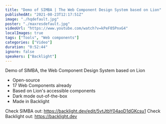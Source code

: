 ```yaml
---
title: "Demo of SIMBA | The Web Component Design System based on Lion"
publishedAt: "2021-08-23T12:17:51Z"
image: "./hqdefault.jpg"
poster: "./maxresdefault.jpg"
videoUrl: "https://www.youtube.com/watch?v=kPeF05PnxG4"
localImages: true
tags: ["Tools", "Web components"]
categories: ["Video"]
duration: "0:52:44"
ignore: false
speakers: ["Backlight"]
---
```


Demo of SIMBA, the Web Component Design System based on Lion

- Open-source
- 17 Web Components already
- Based on Lion's accessible components
- Dark mode out-of-the-box
- Made in Backlight

Check SIMBA out: https://backlight.dev/edit/5vtJtbY04aoD1dGKcsu1
Check Backlight out: https://backlight.dev
